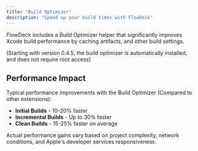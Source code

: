 ```yaml
---
title: "Build Optimizer"
description: "Speed up your build times with FlowDeck"
---
```


FlowDeck includes a Build Optimizer helper that significantly improves Xcode build performance by caching artifacts, and other build settings.

(Starting with version 0.4.5, the build optimizer is automatically installed, and does not require root access)

## Performance Impact

Typical performance improvements with the Build Optimizer (Compared to other extensions):

- **Initial Builds** - 10-20% faster
- **Incremental Builds** - Up to 30% faster
- **Clean Builds** - 15-25% faster on average

<Info>
  Actual performance gains vary based on project complexity, network conditions, and Apple's developer services responsiveness.
</Info>